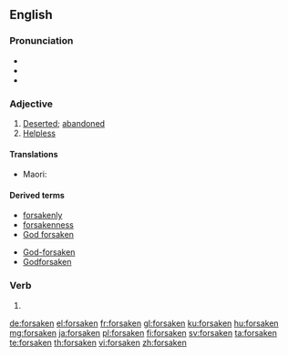 ==English==

===Pronunciation===
* {{IPA|/fɔɹˈseɪkən/|lang=en}}
* {{audio|en-us-forsaken.ogg|Audio (US)|lang=en}}
* {{rhymes|eɪkən|lang=en}}

===Adjective===
{{en-adj}}

# [[deserted|Deserted]]; [[abandoned]]
# [[helpless|Helpless]]

====Translations====
{{trans-top|abandoned}}
{{trans-mid}}
* Maori: {{t|mi|toreke}}
{{trans-bottom}}

====Derived terms====
{{der-top}}
* [[forsakenly]]
* [[forsakenness]]
* [[God forsaken]]
{{der-mid}}
* [[God-forsaken]]
* [[Godforsaken]]
{{der-bottom}}

===Verb===
{{head|en|past participle|cat2=irregular past participles}}

# {{inflection of|forsake||past|part|lang=en}}

[[de:forsaken]]
[[el:forsaken]]
[[fr:forsaken]]
[[gl:forsaken]]
[[ku:forsaken]]
[[hu:forsaken]]
[[mg:forsaken]]
[[ja:forsaken]]
[[pl:forsaken]]
[[fi:forsaken]]
[[sv:forsaken]]
[[ta:forsaken]]
[[te:forsaken]]
[[th:forsaken]]
[[vi:forsaken]]
[[zh:forsaken]]